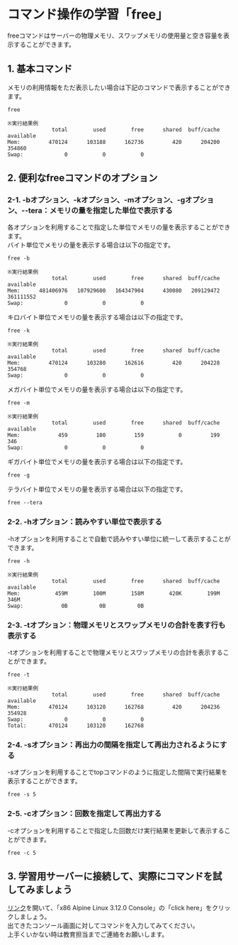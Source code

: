 # コマンド操作の学習「free」
freeコマンドはサーバーの物理メモリ、スワップメモリの使用量と空き容量を表示することができます。  
## 1. 基本コマンド
メモリの利用情報をただ表示したい場合は下記のコマンドで表示することができます。
```shell
free

※実行結果例
              total        used        free      shared  buff/cache   available
Mem:         470124      103188      162736         420      204200      354860
Swap:             0           0           0
```
## 2. 便利なfreeコマンドのオプション
### 2-1. -bオプション、-kオプション、-mオプション、-gオプション、--tera：メモリの量を指定した単位で表示する
各オプションを利用することで指定した単位でメモリの量を表示することができます。  
バイト単位でメモリの量を表示する場合は以下の指定です。
```shell
free -b

※実行結果例
              total        used        free      shared  buff/cache   available
Mem:      481406976   107929600   164347904      430080   209129472   361111552
Swap:             0           0           0
```
キロバイト単位でメモリの量を表示する場合は以下の指定です。
```shell
free -k

※実行結果例
              total        used        free      shared  buff/cache   available
Mem:         470124      103280      162616         420      204228      354768
Swap:             0           0           0
```
メガバイト単位でメモリの量を表示する場合は以下の指定です。
```shell
free -m

※実行結果例
              total        used        free      shared  buff/cache   available
Mem:            459         100         159           0         199         346
Swap:             0           0           0
```
ギガバイト単位でメモリの量を表示する場合は以下の指定です。
```shell
free -g
```
テラバイト単位でメモリの量を表示する場合は以下の指定です。
```shell
free --tera
```
### 2-2. -hオプション：読みやすい単位で表示する
-hオプションを利用することで自動で読みやすい単位に統一して表示することができます。
```shell
free -h

※実行結果例
              total        used        free      shared  buff/cache   available
Mem:           459M        100M        158M        420K        199M        346M
Swap:            0B          0B          0B
```
### 2-3. -tオプション：物理メモリとスワップメモリの合計を表す行も表示する
-tオプションを利用することで物理メモリとスワップメモリの合計を表示することができます。
```shell
free -t

※実行結果例
              total        used        free      shared  buff/cache   available
Mem:         470124      103120      162768         420      204236      354928
Swap:             0           0           0
Total:       470124      103120      162768
```
### 2-4. -sオプション：再出力の間隔を指定して再出力されるようにする
-sオプションを利用することでtopコマンドのように指定した間隔で実行結果を表示することができます。
```shell
free -s 5
```
### 2-5. -cオプション：回数を指定して再出力する
-cオプションを利用することで指定した回数だけ実行結果を更新して表示することができます。
```shell
free -c 5
```
## 3. 学習用サーバーに接続して、実際にコマンドを試してみましょう
[リンク](https://bellard.org/jslinux/)を開いて、「x86 Alpine Linux 3.12.0 Console」の「click here」をクリックしましょう。  
出てきたコンソール画面に対してコマンドを入力してみてください。  
上手くいかない時は教育担当までご連絡をお願いします。